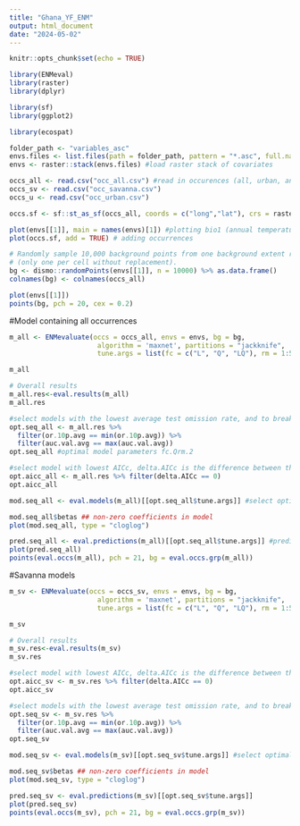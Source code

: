 ```yaml
---
title: "Ghana_YF_ENM"
output: html_document
date: "2024-05-02"
---
```


```r
knitr::opts_chunk$set(echo = TRUE)
```

```r
library(ENMeval)
library(raster)
library(dplyr)
```

```r
library(sf)
library(ggplot2)
```

```r
library(ecospat)
```


```r
folder_path <- "variables_asc"
envs.files <- list.files(path = folder_path, pattern = "*.asc", full.names = TRUE)
envs <- raster::stack(envs.files) #load raster stack of covariates
```

```r
occs_all <- read.csv("occ_all.csv") #read in occurences (all, urban, and savanna)
occs_sv <- read.csv("occ_savanna.csv")
occs_u <- read.csv("occ_urban.csv")
```

```r
occs.sf <- sf::st_as_sf(occs_all, coords = c("long","lat"), crs = raster::crs(envs)) #make occurrences an sf object
```

```r
plot(envs[[1]], main = names(envs)[1]) #plotting bio1 (annual temperature) 
plot(occs.sf, add = TRUE) # adding occurrences
```
```r
# Randomly sample 10,000 background points from one background extent raster 
# (only one per cell without replacement). 
bg <- dismo::randomPoints(envs[[1]], n = 10000) %>% as.data.frame()
colnames(bg) <- colnames(occs_all)
```
```r

plot(envs[[1]])
points(bg, pch = 20, cex = 0.2)
```

#Model containing all occurrences
```r
m_all <- ENMevaluate(occs = occs_all, envs = envs, bg = bg, 
                      algorithm = 'maxnet', partitions = "jackknife", 
                      tune.args = list(fc = c("L", "Q", "LQ"), rm = 1:5))
```
```r
m_all
```
```r
# Overall results
m_all.res<-eval.results(m_all)
m_all.res
```

```r
#select models with the lowest average test omission rate, and to break ties, with the highest average validation AUC (Radosavljevic & Anderson 2014, Kass et al. 2020)
opt.seq_all <- m_all.res %>% 
  filter(or.10p.avg == min(or.10p.avg)) %>% 
  filter(auc.val.avg == max(auc.val.avg))
opt.seq_all #optimal model parameters fc.Qrm.2
```
```r
#select model with lowest AICc, delta.AICc is the difference between the AICc of a given model and the AICc of the model with the lowest AICc
opt.aicc_all <- m_all.res %>% filter(delta.AICc == 0)
opt.aicc_all 
```

```r
mod.seq_all <- eval.models(m_all)[[opt.seq_all$tune.args]] #select optimal model

mod.seq_all$betas ## non-zero coefficients in model
plot(mod.seq_all, type = "cloglog")
```

```r
pred.seq_all <- eval.predictions(m_all)[[opt.seq_all$tune.args]] #prediction based on selected optimal model above
plot(pred.seq_all)
points(eval.occs(m_all), pch = 21, bg = eval.occs.grp(m_all))
```

#Savanna models
```r
m_sv <- ENMevaluate(occs = occs_sv, envs = envs, bg = bg, 
                      algorithm = 'maxnet', partitions = "jackknife", 
                      tune.args = list(fc = c("L", "Q", "LQ"), rm = 1:5))
```

```r
m_sv
```
```r
# Overall results
m_sv.res<-eval.results(m_sv)
m_sv.res
```

```r
#select model with lowest AICc, delta.AICc is the difference between the AICc of a given model and the AICc of the model with the lowest AICc
opt.aicc_sv <- m_sv.res %>% filter(delta.AICc == 0)
opt.aicc_sv
```

```r
#select models with the lowest average test omission rate, and to break ties, with the highest average validation AUC (Radosavljevic & Anderson 2014, Kass et al. 2020)
opt.seq_sv <- m_sv.res %>% 
  filter(or.10p.avg == min(or.10p.avg)) %>% 
  filter(auc.val.avg == max(auc.val.avg))
opt.seq_sv

```


```r
mod.seq_sv <- eval.models(m_sv)[[opt.seq_sv$tune.args]] #select optimal model

mod.seq_sv$betas ## non-zero coefficients in model
plot(mod.seq_sv, type = "cloglog")
```

```r
pred.seq_sv <- eval.predictions(m_sv)[[opt.seq_sv$tune.args]]
plot(pred.seq_sv)
points(eval.occs(m_sv), pch = 21, bg = eval.occs.grp(m_sv))
```

